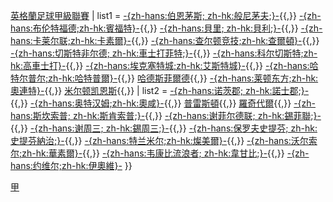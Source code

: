 {{Navbox
| name = 英甲2011-12
| title = [[2011年至2012年英格蘭足球甲級聯賽|2011/12年]]{{,}}[[英格蘭足球甲級聯賽]]
| list1 = [[伯恩茅斯足球俱乐部|-{zh-hans:伯恩茅斯; zh-hk:般尼茅夫;}-]]{{,}} [[布伦特福德足球俱乐部|-{zh-hans:布伦特福德;zh-hk:賓福特}-]]{{,}} [[貝里足球俱樂部|-{zh-hans:貝里; zh-hk:貝利;}-]]{{,}} [[卡莱尔联足球俱乐部|-{zh-hans:卡莱尔联;zh-hk:卡素爾}-]]{{,}} [[查尔顿竞技足球俱乐部|-{zh-hans:查尔顿竞技;zh-hk:查爾頓}-]]{{,}} [[切斯特菲尔德足球俱乐部|-{zh-hans:切斯特非尔德; zh-hk:車士打菲特;}-]]{{,}} [[科尔切斯特联足球俱乐部|-{zh-hans:科尔切斯特;zh-hk:高車士打}-]]{{,}} [[埃克塞特城足球俱乐部|-{zh-hans:埃克塞特城;zh-hk:艾斯特城}-]]{{,}} [[哈特尔普尔联足球俱乐部|-{zh-hans:哈特尔普尔;zh-hk:哈特普爾}-]]{{,}} [[哈德斯菲尔德足球俱乐部|哈德斯菲爾德]]{{,}} [[莱顿东方足球俱乐部|-{zh-hans:莱顿东方;zh-hk:奧連特}-]]{{,}} [[米尔顿凯恩斯足球俱乐部|米尔顿凯恩斯]]{{,}} 
| list2 = [[諾士郡足球會|-{zh-hans:诺茨郡; zh-hk:諾士郡;}-]]{{,}} [[奥尔德姆足球俱乐部|-{zh-hans:奥特汉姆;zh-hk:奧咸}-]]{{,}} [[普雷斯顿足球俱乐部|普雷斯頓]]{{,}} [[罗奇代尔足球俱乐部|羅奇代爾]]{{,}} [[斯坎索普联足球俱乐部|-{zh-hans:斯坎索普; zh-hk:斯肯索普;}-]]{{,}} [[谢菲尔德联足球俱乐部|-{zh-hans:谢菲尔德联; zh-hk:錫菲聯;}-]]{{,}} [[谢周三足球俱乐部|-{zh-hans:谢周三; zh-hk:錫周三;}-]]{{,}} [[史提芬納治足球會|-{zh-hans:保罗夫史提芬; zh-hk:史提芬納治;}-]]{{,}} [[特兰米尔流浪者足球俱乐部|-{zh-hans:特兰米尔;zh-hk:燦美爾}-]]{{,}} [[沃尔索尔足球俱乐部|-{zh-hans:沃尔索尔;zh-hk:華素爾}-]]{{,}} [[韦康比流浪者足球俱乐部|-{zh-hans:韦康比流浪者; zh-hk:韋甘比;}-]]{{,}} [[约维尔足球俱乐部|-{zh-hans:约维尔;zh-hk:伊奧維}-]]
}}<noinclude>
[[Category:英格兰足球联赛模板|甲]]
</noinclude>